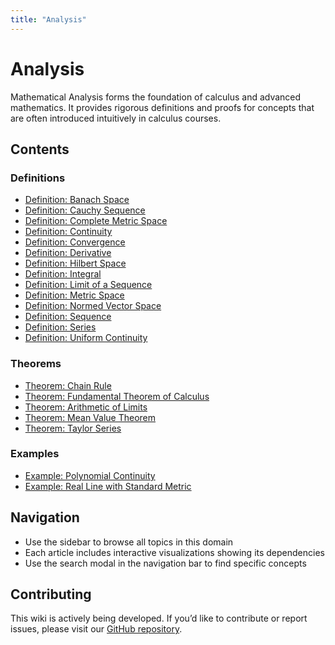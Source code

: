 ```yaml
---
title: "Analysis"
---
```


# Analysis

Mathematical Analysis forms the foundation of calculus and advanced mathematics. It provides rigorous definitions and proofs for concepts that are often introduced intuitively in calculus courses.

## Contents

### Definitions

- [Definition: Banach Space](def-banach-space.qmd)
- [Definition: Cauchy Sequence](def-cauchy-sequence.qmd)
- [Definition: Complete Metric Space](def-complete-metric-space.qmd)
- [Definition: Continuity](def-continuity.qmd)
- [Definition: Convergence](def-convergence.qmd)
- [Definition: Derivative](def-derivative.qmd)
- [Definition: Hilbert Space](def-hilbert-space.qmd)
- [Definition: Integral](def-integral.qmd)
- [Definition: Limit of a Sequence](def-limit.qmd)
- [Definition: Metric Space](def-metric-space.qmd)
- [Definition: Normed Vector Space](def-normed-vector-space.qmd)
- [Definition: Sequence](def-sequence.qmd)
- [Definition: Series](def-series.qmd)
- [Definition: Uniform Continuity](def-uniform-continuity.qmd)

### Theorems

- [Theorem: Chain Rule](thm-chain-rule.qmd)
- [Theorem: Fundamental Theorem of Calculus](thm-fundamental-calculus.qmd)
- [Theorem: Arithmetic of Limits](thm-limit-arithmetic.qmd)
- [Theorem: Mean Value Theorem](thm-mean-value.qmd)
- [Theorem: Taylor Series](thm-taylor-series.qmd)

### Examples

- [Example: Polynomial Continuity](ex-polynomial-continuity.qmd)
- [Example: Real Line with Standard Metric](ex-real-line-metric.qmd)

## Navigation

- Use the sidebar to browse all topics in this domain
- Each article includes interactive visualizations showing its dependencies
- Use the search modal in the navigation bar to find specific concepts

## Contributing

This wiki is actively being developed. If you'd like to contribute or report issues,
please visit our [GitHub repository](https://github.com/RK0429/ModernMath).
